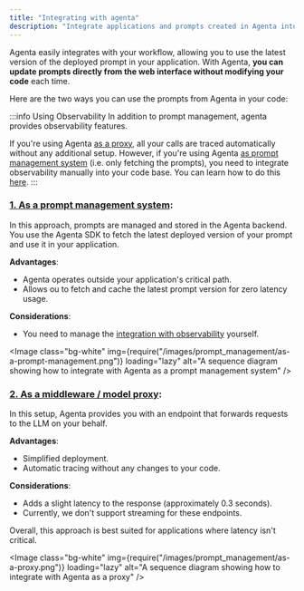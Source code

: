 ```yaml
---
title: "Integrating with agenta"
description: "Integrate applications and prompts created in Agenta into your projects."
---
```



Agenta easily integrates with your workflow, allowing you to use the latest version of the deployed prompt in your application. With Agenta, **you can update prompts directly from the web interface without modifying your code** each time.

Here are the two ways you can use the prompts from Agenta in your code:

:::info Using Observability
In addition to prompt management, agenta provides observability features.

If you're using Agenta [as a proxy](#2-as-a-middleware--model-proxy), all your calls are traced automatically without any additional setup. However, if you're using Agenta [as prompt management system](#1-as-a-prompt-management-system) (i.e. only fetching the prompts), you need to integrate observability manually into your code base. You can learn how to do this [here](/observability/quickstart).
:::

### [1. As a prompt management system](/prompt-management/integration/02-fetch-prompts):

In this approach, prompts are managed and stored in the Agenta backend. You use the Agenta SDK to fetch the latest deployed version of your prompt and use it in your application.

**Advantages**:

- Agenta operates outside your application's critical path.
- Allows ou to fetch and cache the latest prompt version for zero latency usage.

**Considerations**:

- You need to manage the [integration with observability](/observability/quickstart) yourself.

<Image
  class="bg-white"
  img={require("/images/prompt_management/as-a-prompt-management.png")}
  loading="lazy"
  alt="A sequence diagram showing how to integrate with Agenta as a prompt management system"
/>

### **[2. As a middleware / model proxy](/prompt-management/integration/03-proxy-calls)**:

In this setup, Agenta provides you with an endpoint that forwards requests to the LLM on your behalf.

**Advantages**:

- Simplified deployment.
- Automatic tracing without any changes to your code.

**Considerations**:

- Adds a slight latency to the response (approximately 0.3 seconds).
- Currently, we don't support streaming for these endpoints.

Overall, this approach is best suited for applications where latency isn't critical.

<Image
  class="bg-white"
  img={require("/images/prompt_management/as-a-proxy.png")}
  loading="lazy"
  alt="A sequence diagram showing how to integrate with Agenta as    a proxy"
/>
